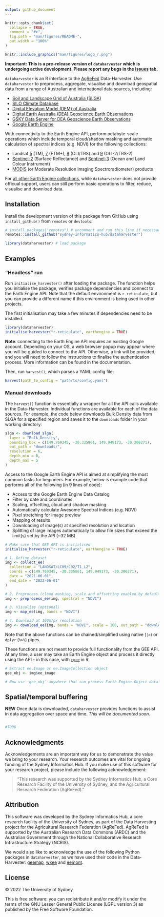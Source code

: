 ```yaml
---
output: github_document
---
```


<!-- README.md is generated from README.Rmd. Please edit that file -->

```r
knitr::opts_chunk$set(
  collapse = TRUE,
  comment = "#>",
  fig.path = "man/figures/README-",
  out.width = "100%"
)
```


<!-- badges: start -->
<!-- badges: end -->



```r
knitr::include_graphics("man/figures/logo_r.png")
```

**Important: This is a pre-release version of `dataharvester` which is undergoing active development. Please report any bugs in the [issues](https://github.com/Sydney-Informatics-Hub/dataharvester/issues) tab.**

`dataharvester` is an R interface to the [AgReFed](https://www.agrefed.org.au/) Data-Harvester.
Use `dataharvester` to preprocess, aggregate, visualise and download geospatial data from a range of Australian and international data sources, including:

- [Soil and Landscape Grid of Australia (SLGA)](https://is.gd/i8nF0Z)
- [SILO Climate Database](https://is.gd/ifJ8tB)
- [Digital Elevation Model (DEM) of Australia](https://is.gd/ZLFwGs)
- [Digital Earth Australia (DEA) Geoscience Earth Observations](https://is.gd/gRSlVG)
- [GSKY Data Server for DEA Geoscience Earth Observations](https://is.gd/zFHxfD)
- [Google Earth Engine](https://is.gd/VdO3Jx)

With connectivity to the Earth Engine API, perform petabyte-scale operations which include temporal cloud/shadow masking and automatic calculation of spectral indices (e.g. NDVI) for the following collections:

- Landsat [5](https://developers.google.com/earth-engine/datasets/catalog/landsat-5) (TM), [7](https://developers.google.com/earth-engine/datasets/catalog/landsat-7) (ETM+), [8](https://developers.google.com/earth-engine/datasets/catalog/landsat-8) (OLI/TRS) and [9](https://developers.google.com/earth-engine/datasets/catalog/landsat-9) (OLI-2/TRS-2)
- [Sentinel-2](https://developers.google.com/earth-engine/datasets/catalog/sentinel-2) (Surface Reflectance) and [Sentinel-3](https://developers.google.com/earth-engine/datasets/catalog/COPERNICUS_S3_OLCI) (Ocean and Land Colour Instrument)
- [MODIS](https://developers.google.com/earth-engine/datasets/catalog/modis) (or Moderate Resolution Imaging Spectroradiometer) products

For [all other Earth Engine collections](https://developers.google.com/earth-engine/datasets/), while `dataharvester` does not provide officual support, users can still perform basic operations to filter, reduce, visualise and download data.

## Installation

Install the development version of this package from GitHub using `install_github()` from `remotes` or `devtools`:

```r
# install.packages("remotes") # uncomment and run this line if necessary
remotes::install_github("sydney-informatics-hub/dataharvester")

library(dataharvester) # load package
```

## Examples

### "Headless" run

Run `initialise_harvester()` after loading the package. The function helps you initialise the package, verifies package dependencies and connect to the Earth Engine API. Note that the default environment is `r-reticulate`, but you can provide a different name if this environment is being used in other projects.

The first initialisation may take a few minutes if dependencies need to be installed.

```r
library(dataharvester)
initialise_harvester("r-reticulate", earthengine = TRUE)
```

**Note**: connecting to the Earth Engine API requires an existing Google account. Depending on your OS, a web browser popup may appear where you will be guided to connect to the API. Otherwise, a link will be provided, and you will need to follow the instructions to finalise the authentication process. More information can be found in the documentation.

Then, run `harvest()`, which parses a YAML config file:

```r
harvest(path_to_config = "path/to/config.yaml")
```

### Manual downloads

The `harvest()` function is essentially a wrapper for all the API calls available in the Data-Harvester. Individual functions are available for each of the data sources. For example, the code below downloads Bulk Density data from SLGA for a specified region and saves it to the `downloads` folder in your working directory:

```r
slga <- download_slga(
  layer = "Bulk_Density",
  bounding_box = c(149.769345, -30.335861, 149.949173, -30.206271),
  out_path = "downloads/",
  resolution = 6,
  depth_min = 0,
  depth_max = 5
)
```

Access to the Google Earth Engine API is aimed at simplifying the most common tasks for beginners. For example, below is example code that performs all of the following (in 9 lines of code):

- Access to the Google Earth Engine Data Catalog
- Filter by date and coordinates
- Scaling, offsetting, cloud and shadow masking
- Automatically calculate Awesome Spectral Indices (e.g. NDVI)
- Pixel stretching for image preview
- Mapping of results
- Downloading of image(s) at specified resolution and location
- Splitting of large images automatically to allow file sizes that exceed the limit(s) set by the API (~32 MB)

```r
# Make sure that GEE API is initialised
initialise_harvester("r-reticulate", earthengine = TRUE)

# 1. Define dataset
img <- collect_ee(
  collection = "LANDSAT/LC09/C02/T1_L2",
  coords = c(149.769345, -30.335861, 149.949173, -30.206271),
  date = "2021-06-01",
  end_date = "2022-06-01"
)

# 2. Preprocess (cloud masking, scale and offsetting enabled by default)
img <- preprocess_ee(img, spectral = "NDVI")

# 3. Visualise (optional)
img <- map_ee(img, bands = "NDVI")

# 4. Download at 100m/px resolution
img <- download_ee(img, bands = "NDVI", scale = 100, out_path = "downloads/")

```
Note that the above functions can be chained/simplified using native (`|>`) or `dplyr` (`%>%`) pipes.

These functions are not meant to provide full functionality from the GEE API. At any time, a user may take an Earth Engine object and process it directly using the API - in this case, with [`rgee`](https://github.com/r-spatial/rgee) in R.

```r
# Extract ee.Image or ee.ImageCollection object
gee_obj <- img$ee_image

# Now use `gee_obj` anywhere that can process Earth Engine Object data...
```

## Spatial/temporal buffering

**NEW** Once data is downloaded, `dataharvester` provides functions to assist in data aggregation over space and time. *This will be documented soon.*


```r

#TODO

```


## Acknowledgments


Acknowledgements are an important way for us to demonstrate the value we bring to your research. Your research outcomes are vital for ongoing funding of the Sydney Informatics Hub.
If you make use of this software for your research project, please include the following acknowledgement:

> “This research was supported by the Sydney Informatics Hub, a Core Research Facility of the University of Sydney, and the Agricultural Research Federation (AgReFed)."

## Attribution

This software was developed by the Sydney Informatics Hub, a core research facility of the University of Sydney, as part of the Data Harvesting project for the Agricultural Research Federation (AgReFed).
AgReFed is supported by the Australian Research Data Commons (ARDC) and the Australian Government through the National Collaborative Research Infrastructure Strategy (NCRIS).

We would also like to acknowledge the use of the following Python packages in `dataharvester`, as we have used their code in the Data-Harvester: [geemap](https://github.com/giswqs/geemap), [wxee](https://github.com/aazuspan/wxee) and [eemont](https://github.com/davemlz/eemont).

## License

&copy; 2022 The University of Sydney

This is free software: you can redistribute it and/or modify it under the terms of the GNU Lesser General Public License (LGPL version 3) as published by the Free Software Foundation.
